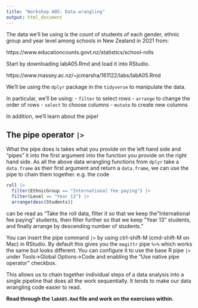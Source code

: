 ```yaml
---
title: "Workshop A05: Data wrangling"
output: html_document
---
```


The data we'll be using is the count of students of each gender, ethnic group and year level among schools in New Zealand in 2021 from:

https://www.educationcounts.govt.nz/statistics/school-rolls

Start by downloading labA05.Rmd and load it into RStudio.

https://www.massey.ac.nz/~jcmarsha/161122/labs/labA05.Rmd

We'll be using the `dplyr` package in the `tidyverse` to manipulate the data.

In particular, we'll be using:
 - `filter` to select rows
 - `arrange` to change the order of rows
 - `select` to choose columns
 - `mutate` to create new columns
 
In addition, we'll learn about the pipe!
 
## The pipe operator `|>`
 
What the pipe does is takes what you provide on the left hand side and "pipes" it into the first argument into the function you provide on the right hand side. As all the above data wrangling functions from `dplyr` take a `data.frame` as their first argument and return a `data.frame`, we can use the pipe to chain them together. e.g. the code

```r
roll |>
  filter(EthnicGroup == "International fee paying") |>
  filter(Level == "Year 13") |>
  arrange(desc(Students))
```

can be read as "Take the roll data, filter it so that we keep the "International fee paying" students, then filter further so that we keep "Year 13" students, and finally arrange by descending number of students."

You can insert the pipe command `|>` by using ctrl-shift-M (cmd-shift-M on Mac) in RStudio. By default this gives you the `magittr` pipe `%>%` which works the same but looks different. You can configure it to use the base R pipe `|>` under Tools->Global Options->Code and enabling the "Use native pipe operator" checkbox.

This allows us to chain together individual steps of a data analysis into a single pipeline that does all the work sequentially. It tends to make our data wrangling code easier to read.

**Read through the `labA05.Rmd` file and work on the exercises within.**

